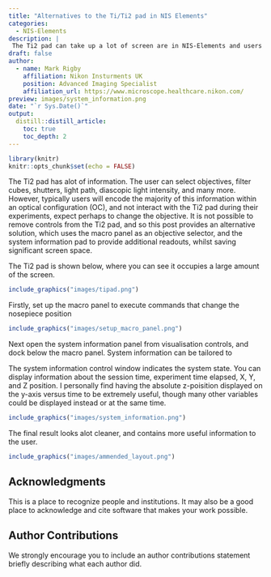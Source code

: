 ```yaml
---
title: "Alternatives to the Ti/Ti2 pad in NIS Elements"
categories:
  - NIS-Elements
description: |
 The Ti2 pad can take up a lot of screen are in NIS-Elements and users generally only use it to select the objective and turn on the perfect focus system. Here we show an alternative that provides more useful information to the user and takes up less screen space.
draft: false
author:
  - name: Mark Rigby 
    affiliation: Nikon Insturments UK
    position: Advanced Imaging Specialist
    affiliation_url: https://www.microscope.healthcare.nikon.com/
preview: images/system_information.png
date: "`r Sys.Date()`"
output:
  distill::distill_article:
    toc: true
    toc_depth: 2
---
```


```r

library(knitr)
knitr::opts_chunk$set(echo = FALSE)

```


The Ti2 pad has alot of information. The user can select objectives, filter cubes, shutters, light path, diascopic light intensity, and many more. However, typically users will encode the majority of this information within an optical configuration (OC), and not interact with the Ti2 pad during their experiments, expect perhaps to change the objective. It is not possible to remove controls from the Ti2 pad, and so this post provides an alternative solution, which uses the macro panel as an objective selector, and the system information pad to provide additional readouts, whilst saving significant screen space. 

The Ti2 pad is shown below, where you can see it occupies a large amount of the screen.

```r

include_graphics("images/tipad.png")

```


Firstly, set up the macro panel to execute commands that change the nosepiece position 

```r

include_graphics("images/setup_macro_panel.png")

```


Next open the system information panel from visualisation controls, and dock below the macro panel. System information can be tailored to 



The system information control window indicates the system state. You can display information about the session time, experiment time elapsed, X, Y, and Z position. I personally find having the absolute z-poisition displayed on the y-axis versus time to be extremely useful, though many other variables could be displayed instead or at the same time.


```r

include_graphics("images/system_information.png")

```


The final result looks alot cleaner, and contains more useful information to the user.

```r

include_graphics("images/ammended_layout.png")

```


## Acknowledgments {.appendix}

This is a place to recognize people and institutions. It may also be a good place
to acknowledge and cite software that makes your work possible.

## Author Contributions {.appendix}

We strongly encourage you to include an author contributions statement briefly 
describing what each author did.






